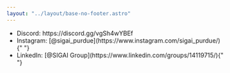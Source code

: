 ```yaml
---
layout: "../layout/base-no-footer.astro"
---
```



<ContentSection title="Contact Us">
  <ul>
    <li>Discord: https://discord.gg/vgSh4wYBEf</li>
    <li>
      Instagram: [@sigai_purdue](https://www.instagram.com/sigai_purdue/){" "}
    </li>
    <li>
      LinkedIn: [@SIGAI Group](https://www.linkedin.com/groups/14119715/){" "}
    </li>
  </ul>
</ContentSection>
